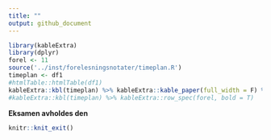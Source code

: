 ```yaml
---
title: ""
output: github_document
---
```


```r
library(kableExtra)
library(dplyr)
forel <- 11
source('../inst/forelesningsnotater/timeplan.R')
timeplan <- df1
#htmlTable::htmlTable(df1)
kableExtra::kbl(timeplan) %>% kableExtra::kable_paper(full_width = F) %>% kableExtra::row_spec(forel, bold = T)
#kableExtra::kbl(timeplan) %>% kableExtra::row_spec(forel, bold = T)
```

**Eksamen avholdes den **

```r
knitr::knit_exit()
```
